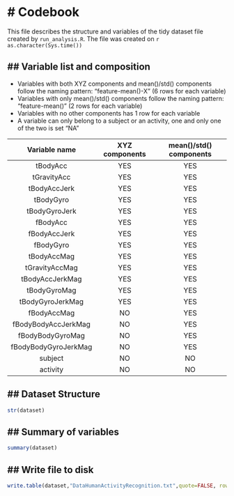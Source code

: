 # Codebook
==========
This file describes the structure and variables of the tidy dataset file created by `run_analysis.R`. The file was created on `r as.character(Sys.time())`

## Variable list and composition
--------------------------------
* Variables with both XYZ components and mean()/std() components follow the naming pattern: "feature-mean()-X" (6 rows for each variable)
* Variables with only mean()/std() components follow the naming pattern: "feature-mean()" (2 rows for each variable)
* Variables with no other components has 1 row for each variable
* A variable can only belong to a subject or an activity, one and only one of the two is set "NA"  

|Variable name			|XYZ components |mean()/std() components |
|:---------------------:|:-------------:|:----------------------:|
|tBodyAcc				|YES    		|YES					 |
|tGravityAcc       		|YES			|YES					 |
|tBodyAccJerk      		|YES			|YES					 |
|tBodyGyro         		|YES			|YES					 |
|tBodyGyroJerk     		|YES			|YES					 |
|fBodyAcc          		|YES			|YES					 |
|fBodyAccJerk      		|YES			|YES					 |
|fBodyGyro         		|YES			|YES					 |
|tBodyAccMag 			|YES			|YES					 |
|tGravityAccMag 		|YES			|YES					 |
|tBodyAccJerkMag 		|YES			|YES					 |
|tBodyGyroMag 			|YES			|YES					 |
|tBodyGyroJerkMag 		|YES			|YES					 |
|fBodyAccMag 			|NO				|YES					 |
|fBodyBodyAccJerkMag 	|NO				|YES					 |
|fBodyBodyGyroMag 		|NO 			|YES					 |
|fBodyBodyGyroJerkMag 	|NO 			|YES					 |
|subject                |NO 			|NO 					 |
|activity               |NO 			|NO 					 |


## Dataset Structure
---------------------
```r
str(dataset)
```

## Summary of variables
---------------------
```r
summary(dataset)
```

## Write file to disk
---------------------
```r
write.table(dataset,"DataHumanActivityRecognition.txt",quote=FALSE, row.names=FALSE,sep="\t")
```
